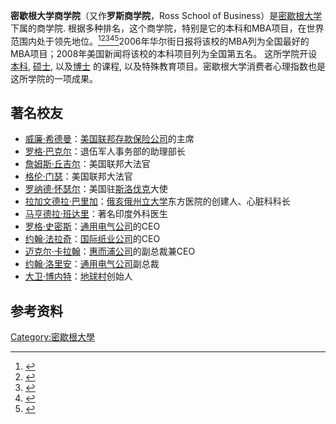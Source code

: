 {{Infobox university
 |name              = 密歇根大学史蒂芬·罗斯商学院
 |image             = Ross School Exterior.jpg
 |motto             = Leading in Thought and Action
 |established       = 1924
 |type              = [[公立大学|公立]]
 |affiliations      = [[密歇根大学|密歇根大学]]
 |endowment         = 5.4亿美元 
 |dean              = [[Alison_Davis-Blake|Alison Davis-Blake]]
 |faculty           = 199
 |undergrad         = 1,206
 |postgrad          = 1,914
 |city              = [[安娜堡|安娜堡]]
 |state             = [[密歇根|密歇根]]
 |country           = 美国
 |free              = 44,796
 |website           = [http://www.bus.umich.edu/ bus.umich.edu]
}}
'''密歇根大学商学院'''（又作'''罗斯商学院'''，Ross School of Business）是[[密歇根大学|密歇根大学]]下属的商学院. 根据多种排名，这个商学院，特别是它的本科和MBA项目，在世界范围内处于领先地位。<ref>{{Cite web |url=http://www.businessweek.com/interactive_reports/bschools_undergraduate_10rankings.html?chan=magazine+channel_special+report |title=存档副本 |accessdate=2014-06-19 |archive-date=2010-06-23 |archive-url=https://web.archive.org/web/20100623064945/http://www.businessweek.com/interactive_reports/bschools_undergraduate_10rankings.html?chan=magazine+channel_special+report |dead-url=no }}</ref><ref>{{Cite web |url=http://www.businessweek.com/bschools/rankings/ |title=存档副本 |accessdate=2014-06-19 |archive-date=2013-09-16 |archive-url=https://web.archive.org/web/20130916145214/http://www.businessweek.com/bschools/rankings |dead-url=no }}</ref><ref>{{Cite web |url=http://grad-schools.usnews.rankingsandreviews.com/best-graduate-schools/top-business-schools/rankings |title=存档副本 |access-date=2014-06-19 |archive-url=https://web.archive.org/web/20090426153859/http://grad-schools.usnews.rankingsandreviews.com/best-graduate-schools/top-business-schools/rankings/ |archive-date=2009-04-26 |dead-url=yes }}</ref><ref>{{cite news | url=http://online.wsj.com/article/SB122244975223379303.html?mod=WSJ_WSJ_Careers_EXECUTIVEMBARANKINGS5_6 | work=The Wall Street Journal | first=Samar | last=Srivastava | title=And the Best Executive M.B.A. Programs In 2008 Are | date=September 30, 2008 | accessdate=2014-06-19 | archive-date=2012-11-10 | archive-url=https://web.archive.org/web/20121110141701/http://online.wsj.com/article/SB122244975223379303.html?mod=WSJ_WSJ_Careers_EXECUTIVEMBARANKINGS5_6 | dead-url=no }}</ref><ref>{{cite news|title=Best Undergraduate Business Programs Rankings|url=http://colleges.usnews.rankingsandreviews.com/best-colleges/rankings/business-overall|accessdate=12 February 2013|newspaper=U.S. News|archive-date=2015-03-18|archive-url=https://web.archive.org/web/20150318144151/http://colleges.usnews.rankingsandreviews.com/best-colleges/rankings/business-overall|dead-url=no}}</ref>2006年华尔街日报将该校的MBA列为全国最好的MBA项目；2008年美国新闻将该校的本科项目列为全国第五名。
这所学院开设 [[本科|本科]], [[硕士|硕士]], 以及[[博士|博士]] 的课程, 以及特殊教育项目。密歇根大学消费者心理指数也是这所学院的一项成果。
==著名校友==
* [[威廉·希德曼|威廉·希德曼]]：[[美国联邦存款保险公司|美国联邦存款保险公司]]的主席
* [[罗格·巴克尔|罗格·巴克尔]]：退伍军人事务部的助理部长
* [[詹姆斯·丘吉尔|詹姆斯·丘吉尔]]：美国联邦大法官
* [[格伦·门瑟|格伦·门瑟]]：美国联邦大法官
* [[罗纳德·怀瑟尔|罗纳德·怀瑟尔]]：美国驻[[斯洛伐克|斯洛伐克]]大使
* [[拉加文德拉·巴里加|拉加文德拉·巴里加]]：[[俄亥俄州立大学|俄亥俄州立大学]]东方医院的创建人、心脏科科长
* [[马亨德拉·班达里|马亨德拉·班达里]]：著名印度外科医生
* [[罗格·史密斯|罗格·史密斯]]：[[通用电气公司|通用电气公司]]的CEO
* [[约翰·法拉奇|约翰·法拉奇]]：[[国际纸业公司|国际纸业公司]]的CEO
* [[迈克尔·卡拉翰|迈克尔·卡拉翰]]：[[惠而浦公司|惠而浦公司]]的副总裁兼CEO
* [[约翰·洛里安|约翰·洛里安]]：[[通用电气公司|通用电气公司]]副总裁
* [[大卫·博内特|大卫·博内特]]：[[Geocities|地球村]]创始人
==参考资料==
{{reflist}}

{{commonscat}}
{{coord|display=title}}
{{密歇根大学|state=collapsed}}
{{normdaten}}

[[Category:密歇根大學|Category:密歇根大學]]